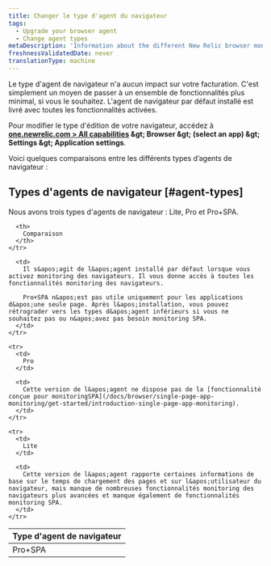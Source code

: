 ```yaml
---
title: Changer le type d'agent du navigateur
tags:
  - Upgrade your browser agent
  - Change agent types
metaDescription: 'Information about the different New Relic browser monitoring agent types (Lite, Pro, or Pro+SPA).'
freshnessValidatedDate: never
translationType: machine
---
```


Le type d&apos;agent de navigateur n&apos;a aucun impact sur votre facturation. C&apos;est simplement un moyen de passer à un ensemble de fonctionnalités plus minimal, si vous le souhaitez. L&apos;agent de navigateur par défaut installé est livré avec toutes les fonctionnalités <InlinePopover type="browser" />activées.

Pour modifier le type d&apos;édition de votre navigateur, accédez à <DNT>**[one.newrelic.com &gt; All capabilities](https://one.newrelic.com/all-capabilities) &amp;gt; Browser &amp;gt; (select an app) &amp;gt; Settings &amp;gt; Application settings**</DNT>.

Voici quelques comparaisons entre les différents types d’agents de navigateur :

## Types d&apos;agents de navigateur [#agent-types]

Nous avons trois types d&apos;agents de navigateur : Lite, Pro et Pro+SPA.

<table>
  <thead>
    <tr>
      <th style={{ width: "150px" }}>
        Type d&apos;agent de navigateur
      </th>

      <th>
        Comparaison
      </th>
    </tr>
  </thead>

  <tbody>
    <tr>
      <td>
        Pro+SPA
      </td>

      <td>
        Il s&apos;agit de l&apos;agent installé par défaut lorsque vous activez monitoring des navigateurs. Il vous donne accès à toutes les fonctionnalités monitoring des navigateurs.

        Pro+SPA n&apos;est pas utile uniquement pour les applications d&apos;une seule page. Après l&apos;installation, vous pouvez rétrograder vers les types d&apos;agent inférieurs si vous ne souhaitez pas ou n&apos;avez pas besoin monitoring SPA.
      </td>
    </tr>

    <tr>
      <td>
        Pro
      </td>

      <td>
        Cette version de l&apos;agent ne dispose pas de la [fonctionnalité conçue pour monitoringSPA](/docs/browser/single-page-app-monitoring/get-started/introduction-single-page-app-monitoring).
      </td>
    </tr>

    <tr>
      <td>
        Lite
      </td>

      <td>
        Cette version de l&apos;agent rapporte certaines informations de base sur le temps de chargement des pages et sur l&apos;utilisateur du navigateur, mais manque de nombreuses fonctionnalités monitoring des navigateurs plus avancées et manque également de fonctionnalités monitoring SPA.
      </td>
    </tr>
  </tbody>
</table>